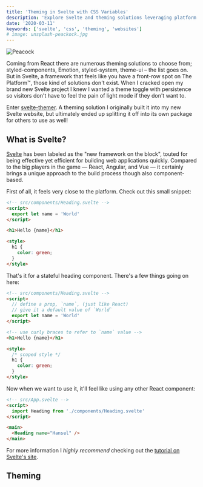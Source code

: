 ```yaml
---
title: 'Theming in Svelte with CSS Variables'
description: 'Explore Svelte and theming solutions leveraging platform features like CSS Variables'
date: '2020-03-11'
keywords: ['svelte', 'css', 'theming', 'websites']
# image: unsplash-peackock.jpg
---
```


![Peacock](steve-harvey-peacock.jpg)

Coming from React there are numerous theming solutions to choose from; styled-components, Emotion, styled-system, theme-ui &ndash; the list goes on. But in Svelte, a framework that feels like you have a front-row spot on The Platform&trade;, those kind of solutions don't exist. When I cracked open my brand new Svelte project I knew I wanted a theme toggle with persistence so visitors don't have to feel the pain of light mode if they don't want to.

Enter [svelte-themer](https://svelte-themer.now.sh). A theming solution I originally built it into my new Svelte website, but ultimately ended up splitting it off into its own package for others to use as well!

## What is Svelte?

[Svelte](https://svelte.dev/) has been labeled as the "new framework on the block", touted for being effective yet efficient for building web applications quickly. Compared to the big players in the game &mdash; React, Angular, and Vue &mdash; it certainly brings a unique approach to the build process though also component-based.

First of all, it feels very close to the platform. Check out this small snippet:

```html
<!-- src/components/Heading.svelte -->
<script>
  export let name = 'World'
</script>

<h1>Hello {name}</h1>

<style>
  h1 {
    color: green;
  }
</style>
```

That's it for a stateful heading component. There's a few things going on here:

```html
<!-- src/components/Heading.svelte -->
<script>
  // define a prop, `name`, (just like React)
  // give it a default value of `World`
  export let name = 'World'
</script>

<!-- use curly braces to refer to `name` value -->
<h1>Hello {name}</h1>

<style>
  /* scoped style */
  h1 {
    color: green;
  }
</style>
```

Now when we want to use it, it'll feel like using any other React component:

```html
<!-- src/App.svelte -->
<script>
  import Heading from './components/Heading.svelte'
</script>

<main>
  <Heading name="Hansel" />
</main>
```

For more information I _highly recommend_ checking out the [tutorial on Svelte's site](https://svelte.dev/tutorial/basics).

## Theming
